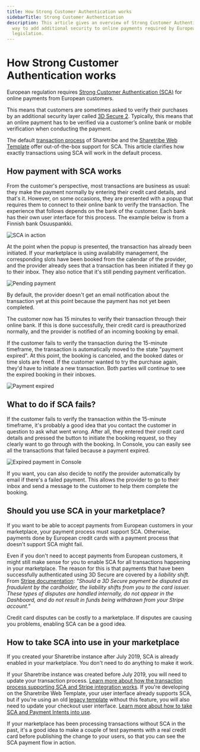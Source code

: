 ```yaml
---
title: How Strong Customer Authentication works
sidebarTitle: Strong Customer Authentication
description: This article gives an overview of Strong Customer Authentication, a
  way to add additional security to online payments required by European
  legislation.
---
```


# How Strong Customer Authentication works

European regulation requires
[Strong Customer Authentication (SCA)](https://stripe.com/guides/strong-customer-authentication)
for online payments from European customers.

This means that customers are sometimes asked to verify their purchases
by an additional security layer called
[3D Secure 2](https://stripe.com/gb/guides/3d-secure-2). Typically, this
means that an online payment has to be verified via a customer’s online
bank or mobile verification when conducting the payment.

The default [transaction process](/concepts/transaction-process/) of
Sharetribe and the
[Sharetribe Web Template](https://github.com/sharetribe/web-template/)
offer out-of-the-box support for SCA. This article clarifies how exactly
transactions using SCA will work in the default process.

## How payment with SCA works

From the customer's perspective, most transactions are business as
usual: they make the payment normally by entering their credit card
details, and that's it. However, on some occasions, they are presented
with a popup that requires them to connect to their online bank to
verify the transaction. The experience that follows depends on the bank
of the customer. Each bank has their own user interface for this
process. The example below is from a Finnish bank Osuuspankki.

![SCA in action](./sca_op_authentication.png "SCA in action")

At the point when the popup is presented, the transaction has already
been initiated. If your marketplace is using availability management,
the corresponding slots have been booked from the calendar of the
provider, and the provider already sees that a transaction has been
initiated if they go to their inbox. They also notice that it's still
pending payment verification.

![Pending payment](./sca_pending_payment.png "Pending payment")

By default, the provider doesn't get an email notification about the
transaction yet at this point because the payment has not yet been
completed.

The customer now has 15 minutes to verify their transaction through
their online bank. If this is done successfully, their credit card is
preauthorized normally, and the provider is notified of an incoming
booking by email.

If the customer fails to verify the transaction during the 15-minute
timeframe, the transaction is automatically moved to the state "payment
expired". At this point, the booking is canceled, and the booked dates
or time slots are freed. If the customer wanted to try the purchase
again, they'd have to initiate a new transaction. Both parties will
continue to see the expired booking in their inboxes.

![Payment expired](./sca_payment_expired.png "Payment expired")

## What to do if SCA fails?

If the customer fails to verify the transaction within the 15-minute
timeframe, it's probably a good idea that you contact the customer in
question to ask what went wrong. After all, they entered their credit
card details and pressed the button to initiate the booking request, so
they clearly want to go through with the booking. In Console, you can
easily see all the transactions that failed because a payment expired.

![Expired payment in Console](./sca_console.png "Expired payment in Console")

If you want, you can also decide to notify the provider automatically by
email if there's a failed payment. This allows the provider to go to
their inbox and send a message to the customer to help them complete the
booking.

## Should you use SCA in your marketplace?

If you want to be able to accept payments from European customers in
your marketplace, your payment process must support SCA. Otherwise,
payments done by European credit cards with a payment process that
doesn't support SCA might fail.

Even if you don't need to accept payments from European customers, it
might still make sense for you to enable SCA for all transactions
happening in your marketplace. The reason for this is that payments that
have been successfully authenticated using 3D Secure are covered by a
_liability shift_. From
[Stripe documentation](https://stripe.com/docs/payments/3d-secure#disputed-payments):
_"Should a 3D Secure payment be disputed as fraudulent by the
cardholder, the liability shifts from you to the card issuer. These
types of disputes are handled internally, do not appear in the
Dashboard, and do not result in funds being withdrawn from your Stripe
account."_

Credit card disputes can be costly to a marketplace. If disputes are
causing you problems, enabling SCA can be a good idea.

## How to take SCA into use in your marketplace

<Callout>

If you created your Sharetribe instance after July 2019, SCA is already
enabled in your marketplace. You don't need to do anything to make it
work.

</Callout>

If your Sharetribe instance was created before July 2019, you will need
to update your transaction process.
[Learn more about how the transaction process supporting SCA and Stripe integration works](/concepts/payment-intents/).
If you're developing on the Sharetribe Web Template, your user interface
already supports SCA, but if you're using an old
[legacy template](https://www.sharetribe.com/docs/template/legacy-templates/)
without this feature, you will also need to update your checkout user
interface.
[Learn more about how to take SCA and Payment Intents into use](/how-to/enable-payment-intents/).

If your marketplace has been processing transactions without SCA in the
past, it's a good idea to make a couple of test payments with a real
credit card before publishing the change to your users, so that you can
see the SCA payment flow in action.
